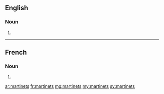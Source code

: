 ==English==

===Noun===
{{head|en|plural}}

# {{plural of|martinet|lang=en}}

----

==French==

===Noun===
{{head|fr|plural}}

# {{plural of|martinet|lang=fr}}

[[ar:martinets]]
[[fr:martinets]]
[[mg:martinets]]
[[my:martinets]]
[[sv:martinets]]